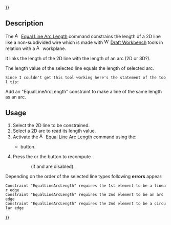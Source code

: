 {{UnfinishedDocu{{#translation:}}}}
<languages/>

{{Docnav
|[[Assembly3_ConstraintLengthEqualPointLineDistance|Length Equal Point Line Distance]]
|[[Assembly3_ConstraintMidPoint|Mid point]]
|[[Assembly3_Workbench|Assembly3]]
|IconL=Assembly_ConstraintLengthEqualPointLineDistance.svg
|IconR=Assembly_ConstraintMidPoint.svg
|IconC=Assembly3_workbench_icon.svg
}}

{{GuiCommand
|Name=Assembly3 ConstraintEqualLineArcLength
|Icon=Assembly_ConstraintEqualLineArcLength.svg
|Workbenches=[[Assembly3_Workbench|Assembly3]]
}}

== Description ==

The [[Image:Assembly_ConstraintEqualLineArcLength.svg|16px]] [[Assembly3_ConstraintEqualLineArcLength|Equal Line Arc Length]] command constrains the length of a 2D line like a non-subdivided wire which is made with [[Image:Workbench_Draft.svg|16px]] [[Draft_Workbench|Draft Workbench]] tools in relation with a [[Image:Assembly_Workplane.svg|16px]] workplane.

It links the length of the 2D line with the length of an arc (2D or 3D?). 

The length value of the selected line equals the length of selected arc.

 Since I couldn't get this tool working here's the statement of the tool tip: 
Add an "EqualLineArcLength" constraint to make a line of the same length as an arc. 

== Usage ==

# Select the 2D line to be constrained.
# Select a 2D arc to read its length value.
# Activate the [[Image:Assembly_ConstraintEqualLineArcLength.svg|16px]] [[Assembly3_ConstraintEqualLineArcLength|Equal Line Arc Length]] command using the:
#* {{Button|[[Image:Assembly_ConstraintEqualLineArcLength.svg|16px]] [[Assembly3_ConstraintEqualLineArcLength|Equal Line Arc Length]]}} button.
# Press the {{Button|[[Image:Assembly3_workbench_icon.svg|16px]] [[Assembly3_ResolveConstraints|Solve constraints]]}} or the {{Button|[[Image:Assembly_QuickSolve.svg|16px]] [[Assembly3_QuickSolve|Quick solve]]}} button to recompute 
:: (if {{Button|[[Image:Assembly_AutoRecompute.svg|16px]] [[Assembly3_AutoRecompute|Auto recompute]]}} and {{Button|[[Image:Assembly_SmartRecompute.svg|16px]] [[Assembly3_SmartRecompute|Smart recompute]]}} are disabled).


Depending on the order of the selected line types following '''errors''' appear:
 Constraint "EqualLineArcLength" requires the 1st element to be a linear edge
 Constraint "EqualLineArcLength" requires the 2nd element to be an arc edge
 Constraint "EqualLineArcLength" requires the 2nd element to be a circular edge


{{Docnav
|[[Assembly3_ConstraintLengthEqualPointLineDistance|Length Equal Point Line Distance]]
|[[Assembly3_ConstraintMidPoint|Mid point]]
|[[Assembly3_Workbench|Assembly3]]
|IconL=Assembly_ConstraintLengthEqualPointLineDistance.svg
|IconR=Assembly_ConstraintMidPoint.svg
|IconC=Assembly3_workbench_icon.svg
}}

{{Userdocnavi{{#translation:}}}}